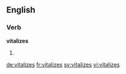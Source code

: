 ==English==

===Verb===
'''vitalizes'''

# {{third-person singular of|vitalize}}

[[de:vitalizes]]
[[fr:vitalizes]]
[[sv:vitalizes]]
[[vi:vitalizes]]